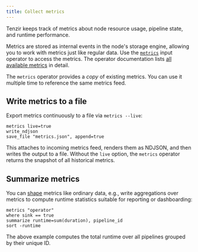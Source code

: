 ```yaml
---
title: Collect metrics
---
```


Tenzir keeps track of metrics about node resource usage, pipeline state, and
runtime performance.

Metrics are stored as internal events in the node's storage engine, allowing you
to work with metrics just like regular data. Use the
[`metrics`](/reference/operators/metrics) input operator to access the
metrics. The operator documentation lists [all available
metrics](/reference/operators/metrics#schemas) in detail.

The `metrics` operator provides a _copy_ of existing metrics. You can use it
multiple time to reference the same metrics feed.

## Write metrics to a file

Export metrics continuously to a file via `metrics --live`:

```tql
metrics live=true
write_ndjson
save_file "metrics.json", append=true
```

This attaches to incoming metrics feed, renders them as NDJSON, and then writes
the output to a file. Without the `live` option, the `metrics` operator returns
the snapshot of all historical metrics.

## Summarize metrics

You can [shape](/guides/data-shaping/shape-data) metrics like ordinary data, e.g., write
aggregations over metrics to compute runtime statistics suitable for reporting
or dashboarding:

```tql
metrics "operator"
where sink == true
summarize runtime=sum(duration), pipeline_id
sort -runtime
```

The above example computes the total runtime over all pipelines grouped by their
unique ID.
